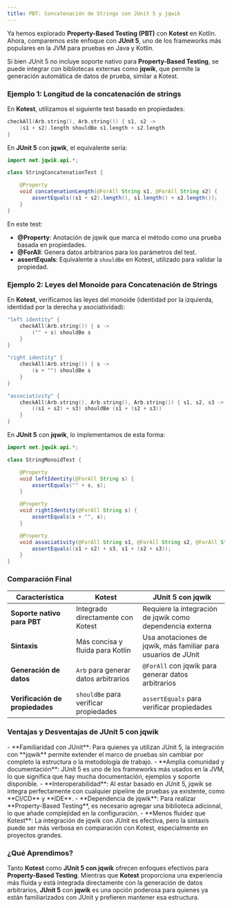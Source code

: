 ```yaml
---
title: PBT: Concatenación de Strings con JUnit 5 y jqwik
---
```


<ReadingTime/>

Ya hemos explorado **Property-Based Testing (PBT)** con **Kotest** en Kotlin. Ahora, comparemos este enfoque con **JUnit 5**, uno de los frameworks más populares en la JVM para pruebas en Java y Kotlin.

Si bien JUnit 5 no incluye soporte nativo para **Property-Based Testing**, se puede integrar con bibliotecas externas como **jqwik**, que permite la generación automática de datos de prueba, similar a Kotest.

### Ejemplo 1: Longitud de la concatenación de strings

En **Kotest**, utilizamos el siguiente test basado en propiedades:

```kotlin showLineNumbers
checkAll(Arb.string(), Arb.string()) { s1, s2 ->
    (s1 + s2).length shouldBe s1.length + s2.length
}
```

En **JUnit 5** con **jqwik**, el equivalente sería:

```java showLineNumbers
import net.jqwik.api.*;

class StringConcatenationTest {

    @Property
    void concatenationLength(@ForAll String s1, @ForAll String s2) {
        assertEquals((s1 + s2).length(), s1.length() + s2.length());
    }
}
```

En este test:
- **@Property**: Anotación de jqwik que marca el método como una prueba basada en propiedades.
- **@ForAll**: Genera datos arbitrarios para los parámetros del test.
- **assertEquals**: Equivalente a `shouldBe` en Kotest, utilizado para validar la propiedad.

### Ejemplo 2: Leyes del Monoide para Concatenación de Strings

En **Kotest**, verificamos las leyes del monoide (identidad por la izquierda, identidad por la derecha y asociatividad):

```kotlin showLineNumbers
"left identity" {
    checkAll(Arb.string()) { s ->
        ("" + s) shouldBe s
    }
}

"right identity" {
    checkAll(Arb.string()) { s ->
        (s + "") shouldBe s
    }
}

"associativity" {
    checkAll(Arb.string(), Arb.string(), Arb.string()) { s1, s2, s3 ->
        ((s1 + s2) + s3) shouldBe (s1 + (s2 + s3))
    }
}
```

En **JUnit 5** con **jqwik**, lo implementamos de esta forma:

```java showLineNumbers
import net.jqwik.api.*;

class StringMonoidTest {

    @Property
    void leftIdentity(@ForAll String s) {
        assertEquals("" + s, s);
    }

    @Property
    void rightIdentity(@ForAll String s) {
        assertEquals(s + "", s);
    }

    @Property
    void associativity(@ForAll String s1, @ForAll String s2, @ForAll String s3) {
        assertEquals((s1 + s2) + s3, s1 + (s2 + s3));
    }
}
```

### Comparación Final

| **Característica**               | **Kotest**                                               | **JUnit 5 con jqwik**                                    |
|----------------------------------|----------------------------------------------------------|----------------------------------------------------------|
| **Soporte nativo para PBT**      | Integrado directamente con Kotest                        | Requiere la integración de jqwik como dependencia externa |
| **Sintaxis**                     | Más concisa y fluida para Kotlin                         | Usa anotaciones de jqwik, más familiar para usuarios de JUnit |
| **Generación de datos**          | `Arb` para generar datos arbitrarios                     | `@ForAll` con jqwik para generar datos arbitrarios        |
| **Verificación de propiedades**  | `shouldBe` para verificar propiedades                    | `assertEquals` para verificar propiedades                 |

### Ventajas y Desventajas de JUnit 5 con jqwik

<ProCons>
    <Pros>
        - **Familiaridad con JUnit**: Para quienes ya utilizan JUnit 5, la integración con **jqwik** permite extender el marco de pruebas sin cambiar por completo la estructura o la metodología de trabajo.
        - **Amplia comunidad y documentación**: JUnit 5 es uno de los frameworks más usados en la JVM, lo que significa que hay mucha documentación, ejemplos y soporte disponible.
        - **Interoperabilidad**: Al estar basado en JUnit 5, jqwik se integra perfectamente con cualquier pipeline de pruebas ya existente, como **CI/CD** y **IDE**.
    </Pros>
    <Cons>
        - **Dependencia de jqwik**: Para realizar **Property-Based Testing**, es necesario agregar una biblioteca adicional, lo que añade complejidad en la configuración.
        - **Menos fluidez que Kotest**: La integración de jqwik con JUnit es efectiva, pero la sintaxis puede ser más verbosa en comparación con Kotest, especialmente en proyectos grandes.
    </Cons>
</ProCons>

### ¿Qué Aprendimos?

Tanto **Kotest** como **JUnit 5 con jqwik** ofrecen enfoques efectivos para **Property-Based Testing**. Mientras que **Kotest** proporciona una experiencia más fluida y está integrada directamente con la generación de datos arbitrarios, **JUnit 5** con **jqwik** es una opción poderosa para quienes ya están familiarizados con JUnit y prefieren mantener esa estructura.